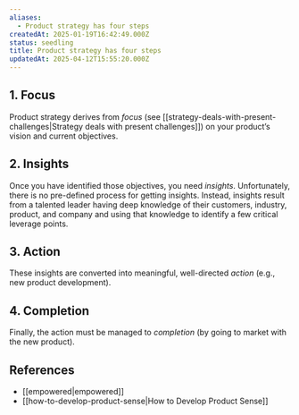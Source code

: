 ```yaml
---
aliases:
  - Product strategy has four steps
createdAt: 2025-01-19T16:42:49.000Z
status: seedling
title: Product strategy has four steps
updatedAt: 2025-04-12T15:55:20.000Z
---
```

## 1. Focus

Product strategy derives from _focus_ (see [[strategy-deals-with-present-challenges|Strategy deals with present challenges]]) on your product’s vision and current objectives.

## 2. Insights

Once you have identified those objectives, you need _insights_. Unfortunately, there is no pre-defined process for getting insights. Instead, insights result from a talented leader having deep knowledge of their customers, industry, product, and company and using that knowledge to identify a few critical leverage points.

## 3. Action

These insights are converted into meaningful, well-directed _action_ (e.g., new product development).

## 4. Completion

Finally, the action must be managed to _completion_ (by going to market with the new product).

## References

- [[empowered|empowered]]
- [[how-to-develop-product-sense|How to Develop Product Sense]]
